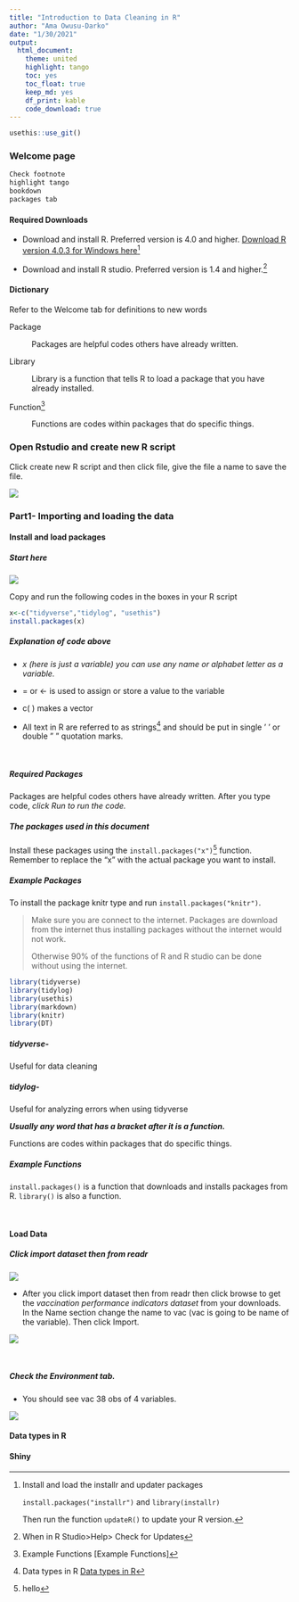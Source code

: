 ```yaml
---
title: "Introduction to Data Cleaning in R" 
author: "Ama Owusu-Darko"
date: "1/30/2021"
output: 
  html_document: 
    theme: united
    highlight: tango
    toc: yes
    toc_float: true
    keep_md: yes
    df_print: kable
    code_download: true
---
```


```r
usethis::use_git()
```

### Welcome page

```r
Check footnote
highlight tango
bookdown
packages tab
```

#### **Required Downloads**

-   Download and install R. Preferred version is 4.0 and higher. [Download R version 4.0.3 for Windows here](https://cran.r-project.org/bin/windows/base/ "R verision 4.03 for Windows")[^1]

-   Download and install R studio. Preferred version is 1.4 and higher.[^2]

[^1]: Install and load the installr and updater packages

    `install.packages("installr")` and `library(installr)`

    Then run the function `updateR()` to update your R version.

[^2]: When in R Studio\>Help\> Check for Updates

#### Dictionary

Refer to the Welcome tab for definitions to new words

Package

:   Packages are helpful codes others have already written.

Library

:   Library is a function that tells R to load a package that you have already installed.

Function[^3]

:   Functions are codes within packages that do specific things.

[^3]: Example Functions [Example Functions]

### **Open Rstudio and create new R script**

Click create new R script and then click file, give the file a name to save the file.

![](C:/Users/hp/AppData/Local/RStudio/tmp/paste-EEC0923C.png)

### **Part1- Importing and loading the data** {.tabset}

#### Install and load packages

##### **Start here**

![](C:/Users/hp/AppData/Local/RStudio/tmp/paste-EDFDBD4C.png)

Copy and run the following codes in the boxes in your R script

```r
x<-c("tidyverse","tidylog", "usethis")
install.packages(x)

```

##### **Explanation of code above**

-   *x (here is just a variable) you can use any name or alphabet letter as a variable.*

-   = or \<- is used to assign or store a value to the variable

-   c( ) makes a vector

-   All text in R are referred to as strings[^4] and should be put in single ' ' or double " " quotation marks.

[^4]: Data types in R [Data types in R]

<br>

##### **Required Packages**

Packages are helpful codes others have already written. After you type code, *click Run to run the code.*

##### ***The packages used in this document***

Install these packages using the `install.packages("x")`[^5] function. Remember to replace the "x" with the actual package you want to install.

[^5]: hello

##### Example Packages

To install the package knitr type and run `install.packages("knitr")`.

> Make sure you are connect to the internet. Packages are download from the internet thus installing packages without the internet would not work.
>
> Otherwise 90% of the functions of R and R studio can be done without using the internet.

```r
library(tidyverse)
library(tidylog)
library(usethis)
library(markdown)
library(knitr)
library(DT)
```

##### **tidyverse-**

Useful for data cleaning

##### **tidylog-** 

Useful for analyzing errors when using tidyverse

***Usually any word that has a bracket after it is a function.***

Functions are codes within packages that do specific things.

##### **Example Functions** 

`install.packages()` is a function that downloads and installs packages from R. `library()` is also a function.

<br>

#### Load Data

##### **Click import dataset then from readr**

![](C:/Users/hp/AppData/Local/RStudio/tmp/paste-B527F669.png)

-   After you click import dataset then from readr then click browse to get the *vaccination performance indicators dataset* from your downloads. In the Name section change the name to vac (vac is going to be name of the variable). Then click Import.

![](C:/Users/hp/AppData/Local/RStudio/tmp/paste-D26D5709.png)

<br>

##### **Check the Environment tab.**

-   You should see vac 38 obs of 4 variables.

![](C:/Users/hp/AppData/Local/RStudio/tmp/paste-F898095E.png)

#### Data types in R

#### Shiny
